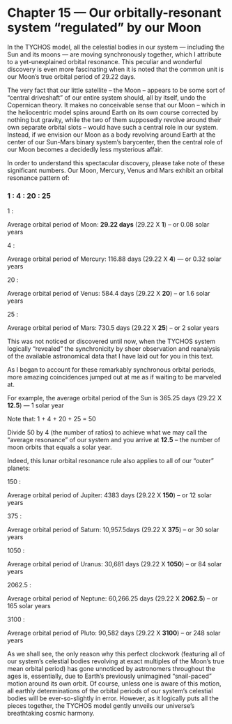 Chapter 15 — Our orbitally-resonant system “regulated” by our Moon
==================================================================

In the TYCHOS model, all the celestial bodies in our system — including the Sun and its moons — are moving synchronously together, which I attribute to a yet-unexplained orbital resonance. This peculiar and wonderful discovery is even more fascinating when it is noted that the common unit is our Moon’s true orbital period of 29.22 days.

The very fact that our little satellite – the Moon – appears to be some sort of “central driveshaft” of our entire system should, all by itself, undo the Copernican theory. It makes no conceivable sense that our Moon – which in the heliocentric model spins around Earth on its own course corrected by nothing but gravity, while the two of them supposedly revolve around their own separate orbital slots – would have such a central role in our system. Instead, if we envision our Moon as a body revolving around Earth at the center of our Sun-Mars binary system’s barycenter, then the central role of our Moon becomes a decidedly less mysterious affair.

In order to understand this spectacular discovery, please take note of these significant numbers. Our Moon, Mercury, Venus and Mars exhibit an orbital resonance pattern of:  

### 1 : 4 : 20 : 25

1 :

Average orbital period of Moon: **29.22 days** (29.22 X **1**) – or 0.08 solar years

4 :

Average orbital period of Mercury: 116.88 days (29.22 X **4**) — or 0.32 solar years

20 :

Average orbital period of Venus: 584.4 days (29.22 X **20**) – or 1.6 solar years

25 :

Average orbital period of Mars: 730.5 days (29.22 X **25**) – or 2 solar years

This was not noticed or discovered until now, when the TYCHOS system logically “revealed” the synchronicity by sheer observation and reanalysis of the available astronomical data that I have laid out for you in this text.

As I began to account for these remarkably synchronous orbital periods, more amazing coincidences jumped out at me as if waiting to be marveled at.

For example, the average orbital period of the Sun is 365.25 days (29.22 X **12.5**) — 1 solar year

Note that: 1 + 4 + 20 + 25 = 50

Divide 50 by 4 (the number of ratios) to achieve what we may call the “average resonance” of our system and you arrive at **12.5** – the number of moon orbits that equals a solar year.

Indeed, this lunar orbital resonance rule also applies to all of our “outer” planets:

150 :

Average orbital period of Jupiter: 4383 days (29.22 X **150**) – or 12 solar years

375 :

Average orbital period of Saturn: 10,957.5days (29.22 X **375**) – or 30 solar years

1050 :

Average orbital period of Uranus: 30,681 days (29.22 X **1050**) – or 84 solar years

2062.5 :

Average orbital period of Neptune: 60,266.25 days (29.22 X **2062.5**) – or 165 solar years

3100 :

Average orbital period of Pluto: 90,582 days (29.22 X **3100**) – or 248 solar years

As we shall see, the only reason why this perfect clockwork (featuring all of our system’s celestial bodies revolving at exact multiples of the Moon’s true mean orbital period) has gone unnoticed by astronomers throughout the ages is, essentially, due to Earth’s previously unimagined “snail-paced” motion around its own orbit. Of course, unless one is aware of this motion, all earthly determinations of the orbital periods of our system’s celestial bodies will be ever-so-slightly in error. However, as it logically puts all the pieces together, the TYCHOS model gently unveils our universe’s breathtaking cosmic harmony.